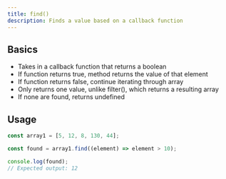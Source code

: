 ```yaml
---
title: find()
description: Finds a value based on a callback function
---
```


## Basics

- Takes in a callback function that returns a boolean
- If function returns true, method returns the value of that element
- If function returns false, continue iterating through array
- Only returns one value, unlike filter(), which returns a resulting array
- If none are found, returns undefined

## Usage

```js
const array1 = [5, 12, 8, 130, 44];

const found = array1.find((element) => element > 10);

console.log(found);
// Expected output: 12
```
